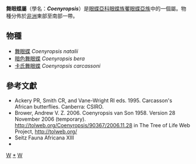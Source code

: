 {{NoteTA|G1=Butterfly}}
{{Automatic Taxobox
| taxon = Coenyropsis
| authority = van Son, 1958
| image = Coenyropsis bera.JPG
| image_caption = [[暗色舞眼蝶|暗色舞眼蝶]]<br />''Coenyropsis bera''
| type_species =  [[舞眼蝶|舞眼蝶]]<br />''Satyrus natalii''
| type_species_authority = Boisduval, 1847
| subdivision_ranks = 物種
| subdivision = 共3種，詳見正文。
| synonyms = 
}}

'''舞眼蝶屬'''（學名：'''''Coenyropsis'''''）是[[眼蝶亞科|眼蝶亞科]][[眼蝶族|眼蝶族]][[矍眼蝶亞族|矍眼蝶亞族]]中的一個屬。物種分佈於[[非洲|非洲]]東部至南部一帶。

== 物種 ==
* [[舞眼蝶|舞眼蝶]] ''Coenyropsis natalii''
* [[暗色舞眼蝶|暗色舞眼蝶]] ''Coenyropsis bera''
* [[卡氏舞眼蝶|卡氏舞眼蝶]] ''Coenyropsis carcassoni''

== 參考文獻 ==
{{reflist}}
* Ackery PR, Smith CR, and Vane-Wright RI eds. 1995. Carcasson's African butterflies. Canberra: CSIRO.
* Brower, Andrew V. Z. 2006. Coenyropsis van Son 1958. Version 28 November 2006 (temporary). http://tolweb.org/Coenyropsis/90367/2006.11.28 {{Wayback|url=http://tolweb.org/Coenyropsis/90367/2006.11.28 |date=20191201004643 }} in The Tree of Life Web Project, http://tolweb.org/ {{Wayback|url=http://tolweb.org/ |date=20110515100516 }}
* Seitz Fauna Africana XIII
* {{Cite book | author = 寿建新、周尧、李宇飞 | title = 《世界蝴蝶分類名錄》 | location = 中國 | publisher = 陝西科學技術出版社 | date = 2006年4月1日 | ISBN = 9787536936768 | language= zh-hans }}

{{Commons category| Coenyropsis}}

{{眼蝶亞科}}
{{taxonbar}}
[[Category:_1958年描述的分类群|W]]
[[Category:舞眼蝶屬|*]]
[[Category:矍眼蝶亞族|W]]